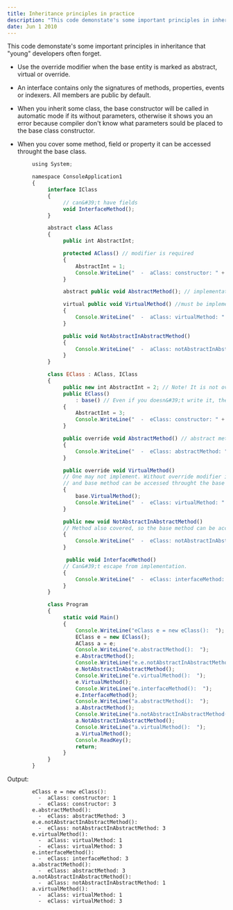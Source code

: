 ```yaml
---
title: Inheritance principles in practice
description: "This code demonstate's some important principles in inheritance that "young" developers often forget."
date: Jun 1 2010
---
```


This code demonstate's some important principles in inheritance that "young" developers often forget.

- Use the override modifier when the base entity is marked as abstract, virtual or override.

- An interface contains only the signatures of methods, properties, events or indexers. All members are public by default.

- When you inherit some class, the base constructor will be called in automatic mode if its without parameters, otherwise it shows you an error because compiler don't know what parameters sould be placed to the base class constructor.

- When you cover some method, field or property it can be accessed throught the base class.

```js
        using System;

        namespace ConsoleApplication1
        {
             interface IClass
             {
                  // can&#39;t have fields        
                  void InterfaceMethod();
             }

             abstract class AClass
             {
                  public int AbstractInt;

                  protected AClass() // modifier is required
                  {
                      AbstractInt = 1;
                      Console.WriteLine("  -  aClass: constructor: " + AbstractInt);
                  }

                  abstract public void AbstractMethod(); // implementation is prohibited

                  virtual public void VirtualMethod() //must be implemented
                  {
                      Console.WriteLine("  -  aClass: virtualMethod: " + AbstractInt);
                  }

                  public void NotAbstractInAbstractMethod()
                  {
                      Console.WriteLine("  -  aClass: notAbstractInAbstractMethod: " + AbstractInt);
                  }
             }

             class EClass : AClass, IClass
             {
                  public new int AbstractInt = 2; // Note! It is not override old field, it also cover it.
                  public EClass()
                      : base() // Even if you doesn&#39;t write it, the old default constructor will be called. 
                  {
                      AbstractInt = 3;
                      Console.WriteLine("  -  eClass: constructor: " + AbstractInt);
                  }

                  public override void AbstractMethod() // abstract methods must be overrided
                  {
                      Console.WriteLine("  -  eClass: abstractMethod: " + AbstractInt);
                  }

                  public override void VirtualMethod()
                  // One may not implement. Without override modifier it is also covering 
                  // and base method can be accessed throught the base class
                  {
                      base.VirtualMethod();
                      Console.WriteLine("  -  eClass: virtualMethod: " + AbstractInt);
                  }

                  public new void NotAbstractInAbstractMethod() 
                  // Method also covered, so the base method can be accessed throught the base class
                  {
                      Console.WriteLine("  -  eClass: notAbstractInAbstractMethod: " + AbstractInt);
                  }

                   public void InterfaceMethod()
                  // Can&#39;t escape from implementation.
                  {
                      Console.WriteLine("  -  eClass: interfaceMethod: " + AbstractInt);
                  }
             }

             class Program
             {
                  static void Main()
                  {
                      Console.WriteLine("eClass e = new eClass():  ");
                      EClass e = new EClass();
                      AClass a = e;
                      Console.WriteLine("e.abstractMethod():  ");
                      e.AbstractMethod();
                      Console.WriteLine("e.e.notAbstractInAbstractMethod():  ");
                      e.NotAbstractInAbstractMethod();
                      Console.WriteLine("e.virtualMethod():  ");
                      e.VirtualMethod();
                      Console.WriteLine("e.interfaceMethod():  ");
                      e.InterfaceMethod();
                      Console.WriteLine("a.abstractMethod():  ");
                      a.AbstractMethod();
                      Console.WriteLine("a.notAbstractInAbstractMethod():  ");
                      a.NotAbstractInAbstractMethod();
                      Console.WriteLine("a.virtualMethod():  ");
                      a.VirtualMethod();
                      Console.ReadKey();
                      return;
                  }
             }
        }
```

Output:

```
        eClass e = new eClass():
          -  aClass: constructor: 1
          -  eClass: constructor: 3
        e.abstractMethod():
          -  eClass: abstractMethod: 3
        e.e.notAbstractInAbstractMethod():
          -  eClass: notAbstractInAbstractMethod: 3
        e.virtualMethod():
          -  aClass: virtualMethod: 1
          -  eClass: virtualMethod: 3
        e.interfaceMethod():
          -  eClass: interfaceMethod: 3
        a.abstractMethod():
          -  eClass: abstractMethod: 3
        a.notAbstractInAbstractMethod():
          -  aClass: notAbstractInAbstractMethod: 1
        a.virtualMethod():
          -  aClass: virtualMethod: 1
          -  eClass: virtualMethod: 3
```
